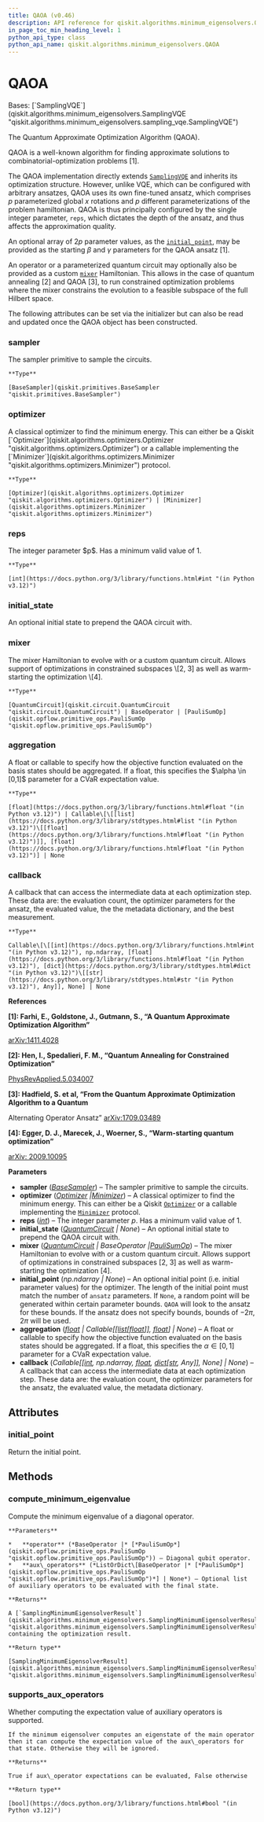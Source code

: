 ```yaml
---
title: QAOA (v0.46)
description: API reference for qiskit.algorithms.minimum_eigensolvers.QAOA in qiskit v0.46
in_page_toc_min_heading_level: 1
python_api_type: class
python_api_name: qiskit.algorithms.minimum_eigensolvers.QAOA
---
```


# QAOA

<Class id="qiskit.algorithms.minimum_eigensolvers.QAOA" isDedicatedPage={true} github="https://github.com/qiskit/qiskit/tree/stable/0.46/qiskit/algorithms/minimum_eigensolvers/qaoa.py" signature="qiskit.algorithms.minimum_eigensolvers.QAOA(sampler, optimizer, *, reps=1, initial_state=None, mixer=None, initial_point=None, aggregation=None, callback=None)" modifiers="class">
  Bases: [`SamplingVQE`](qiskit.algorithms.minimum_eigensolvers.SamplingVQE "qiskit.algorithms.minimum_eigensolvers.sampling_vqe.SamplingVQE")

  The Quantum Approximate Optimization Algorithm (QAOA).

  QAOA is a well-known algorithm for finding approximate solutions to combinatorial-optimization problems \[1].

  The QAOA implementation directly extends [`SamplingVQE`](qiskit.algorithms.minimum_eigensolvers.SamplingVQE "qiskit.algorithms.minimum_eigensolvers.SamplingVQE") and inherits its optimization structure. However, unlike VQE, which can be configured with arbitrary ansatzes, QAOA uses its own fine-tuned ansatz, which comprises $p$ parameterized global $x$ rotations and $p$ different parameterizations of the problem hamiltonian. QAOA is thus principally configured by the single integer parameter, `reps`, which dictates the depth of the ansatz, and thus affects the approximation quality.

  An optional array of $2p$ parameter values, as the [`initial_point`](#qiskit.algorithms.minimum_eigensolvers.QAOA.initial_point "qiskit.algorithms.minimum_eigensolvers.QAOA.initial_point"), may be provided as the starting $\beta$ and $\gamma$ parameters for the QAOA ansatz \[1].

  An operator or a parameterized quantum circuit may optionally also be provided as a custom [`mixer`](#qiskit.algorithms.minimum_eigensolvers.QAOA.mixer "qiskit.algorithms.minimum_eigensolvers.QAOA.mixer") Hamiltonian. This allows in the case of quantum annealing \[2] and QAOA \[3], to run constrained optimization problems where the mixer constrains the evolution to a feasible subspace of the full Hilbert space.

  The following attributes can be set via the initializer but can also be read and updated once the QAOA object has been constructed.

  ### sampler

  <Attribute id="qiskit.algorithms.minimum_eigensolvers.QAOA.sampler">
    The sampler primitive to sample the circuits.

    **Type**

    [BaseSampler](qiskit.primitives.BaseSampler "qiskit.primitives.BaseSampler")
  </Attribute>

  ### optimizer

  <Attribute id="qiskit.algorithms.minimum_eigensolvers.QAOA.optimizer">
    A classical optimizer to find the minimum energy. This can either be a Qiskit [`Optimizer`](qiskit.algorithms.optimizers.Optimizer "qiskit.algorithms.optimizers.Optimizer") or a callable implementing the [`Minimizer`](qiskit.algorithms.optimizers.Minimizer "qiskit.algorithms.optimizers.Minimizer") protocol.

    **Type**

    [Optimizer](qiskit.algorithms.optimizers.Optimizer "qiskit.algorithms.optimizers.Optimizer") | [Minimizer](qiskit.algorithms.optimizers.Minimizer "qiskit.algorithms.optimizers.Minimizer")
  </Attribute>

  ### reps

  <Attribute id="qiskit.algorithms.minimum_eigensolvers.QAOA.reps">
    The integer parameter $p$. Has a minimum valid value of 1.

    **Type**

    [int](https://docs.python.org/3/library/functions.html#int "(in Python v3.12)")
  </Attribute>

  ### initial\_state

  <Attribute id="qiskit.algorithms.minimum_eigensolvers.QAOA.initial_state">
    An optional initial state to prepend the QAOA circuit with.
  </Attribute>

  ### mixer

  <Attribute id="qiskit.algorithms.minimum_eigensolvers.QAOA.mixer">
    The mixer Hamiltonian to evolve with or a custom quantum circuit. Allows support of optimizations in constrained subspaces \[2, 3] as well as warm-starting the optimization \[4].

    **Type**

    [QuantumCircuit](qiskit.circuit.QuantumCircuit "qiskit.circuit.QuantumCircuit") | BaseOperator | [PauliSumOp](qiskit.opflow.primitive_ops.PauliSumOp "qiskit.opflow.primitive_ops.PauliSumOp")
  </Attribute>

  ### aggregation

  <Attribute id="qiskit.algorithms.minimum_eigensolvers.QAOA.aggregation">
    A float or callable to specify how the objective function evaluated on the basis states should be aggregated. If a float, this specifies the $\alpha \in [0,1]$ parameter for a CVaR expectation value.

    **Type**

    [float](https://docs.python.org/3/library/functions.html#float "(in Python v3.12)") | Callable\[\[[list](https://docs.python.org/3/library/stdtypes.html#list "(in Python v3.12)")\[[float](https://docs.python.org/3/library/functions.html#float "(in Python v3.12)")]], [float](https://docs.python.org/3/library/functions.html#float "(in Python v3.12)")] | None
  </Attribute>

  ### callback

  <Attribute id="qiskit.algorithms.minimum_eigensolvers.QAOA.callback">
    A callback that can access the intermediate data at each optimization step. These data are: the evaluation count, the optimizer parameters for the ansatz, the evaluated value, the the metadata dictionary, and the best measurement.

    **Type**

    Callable\[\[[int](https://docs.python.org/3/library/functions.html#int "(in Python v3.12)"), np.ndarray, [float](https://docs.python.org/3/library/functions.html#float "(in Python v3.12)"), [dict](https://docs.python.org/3/library/stdtypes.html#dict "(in Python v3.12)")\[[str](https://docs.python.org/3/library/stdtypes.html#str "(in Python v3.12)"), Any]], None] | None
  </Attribute>

  **References**

  **\[1]: Farhi, E., Goldstone, J., Gutmann, S., “A Quantum Approximate Optimization Algorithm”**

  [arXiv:1411.4028](https://arxiv.org/abs/1411.4028)

  **\[2]: Hen, I., Spedalieri, F. M., “Quantum Annealing for Constrained Optimization”**

  [PhysRevApplied.5.034007](https://doi.org/10.1103/PhysRevApplied.5.034007)

  **\[3]: Hadfield, S. et al, “From the Quantum Approximate Optimization Algorithm to a Quantum**

  Alternating Operator Ansatz” [arXiv:1709.03489](https://arxiv.org/abs/1709.03489)

  **\[4]: Egger, D. J., Marecek, J., Woerner, S., “Warm-starting quantum optimization”**

  [arXiv: 2009.10095](https://arxiv.org/abs/2009.10095)

  **Parameters**

  *   **sampler** ([*BaseSampler*](qiskit.primitives.BaseSampler "qiskit.primitives.BaseSampler")) – The sampler primitive to sample the circuits.
  *   **optimizer** ([*Optimizer*](qiskit.algorithms.optimizers.Optimizer "qiskit.algorithms.optimizers.Optimizer")  *|*[*Minimizer*](qiskit.algorithms.optimizers.Minimizer "qiskit.algorithms.optimizers.Minimizer")) – A classical optimizer to find the minimum energy. This can either be a Qiskit [`Optimizer`](qiskit.algorithms.optimizers.Optimizer "qiskit.algorithms.optimizers.Optimizer") or a callable implementing the [`Minimizer`](qiskit.algorithms.optimizers.Minimizer "qiskit.algorithms.optimizers.Minimizer") protocol.
  *   **reps** ([*int*](https://docs.python.org/3/library/functions.html#int "(in Python v3.12)")) – The integer parameter $p$. Has a minimum valid value of 1.
  *   **initial\_state** ([*QuantumCircuit*](qiskit.circuit.QuantumCircuit "qiskit.circuit.QuantumCircuit") *| None*) – An optional initial state to prepend the QAOA circuit with.
  *   **mixer** ([*QuantumCircuit*](qiskit.circuit.QuantumCircuit "qiskit.circuit.QuantumCircuit")  *| BaseOperator |*[*PauliSumOp*](qiskit.opflow.primitive_ops.PauliSumOp "qiskit.opflow.primitive_ops.PauliSumOp")) – The mixer Hamiltonian to evolve with or a custom quantum circuit. Allows support of optimizations in constrained subspaces \[2, 3] as well as warm-starting the optimization \[4].
  *   **initial\_point** (*np.ndarray | None*) – An optional initial point (i.e. initial parameter values) for the optimizer. The length of the initial point must match the number of `ansatz` parameters. If `None`, a random point will be generated within certain parameter bounds. `QAOA` will look to the ansatz for these bounds. If the ansatz does not specify bounds, bounds of $-2\pi$, $2\pi$ will be used.
  *   **aggregation** ([*float*](https://docs.python.org/3/library/functions.html#float "(in Python v3.12)") *| Callable\[\[*[*list*](https://docs.python.org/3/library/stdtypes.html#list "(in Python v3.12)")*\[*[*float*](https://docs.python.org/3/library/functions.html#float "(in Python v3.12)")*]],* [*float*](https://docs.python.org/3/library/functions.html#float "(in Python v3.12)")*] | None*) – A float or callable to specify how the objective function evaluated on the basis states should be aggregated. If a float, this specifies the $\alpha \in [0,1]$ parameter for a CVaR expectation value.
  *   **callback** (*Callable\[\[*[*int*](https://docs.python.org/3/library/functions.html#int "(in Python v3.12)")*, np.ndarray,* [*float*](https://docs.python.org/3/library/functions.html#float "(in Python v3.12)")*,* [*dict*](https://docs.python.org/3/library/stdtypes.html#dict "(in Python v3.12)")*\[*[*str*](https://docs.python.org/3/library/stdtypes.html#str "(in Python v3.12)")*, Any]], None] | None*) – A callback that can access the intermediate data at each optimization step. These data are: the evaluation count, the optimizer parameters for the ansatz, the evaluated value, the metadata dictionary.

  ## Attributes

  ### initial\_point

  <Attribute id="qiskit.algorithms.minimum_eigensolvers.QAOA.initial_point">
    Return the initial point.
  </Attribute>

  ## Methods

  ### compute\_minimum\_eigenvalue

  <Function id="qiskit.algorithms.minimum_eigensolvers.QAOA.compute_minimum_eigenvalue" signature="compute_minimum_eigenvalue(operator, aux_operators=None)">
    Compute the minimum eigenvalue of a diagonal operator.

    **Parameters**

    *   **operator** (*BaseOperator |* [*PauliSumOp*](qiskit.opflow.primitive_ops.PauliSumOp "qiskit.opflow.primitive_ops.PauliSumOp")) – Diagonal qubit operator.
    *   **aux\_operators** (*ListOrDict\[BaseOperator |* [*PauliSumOp*](qiskit.opflow.primitive_ops.PauliSumOp "qiskit.opflow.primitive_ops.PauliSumOp")*] | None*) – Optional list of auxiliary operators to be evaluated with the final state.

    **Returns**

    A [`SamplingMinimumEigensolverResult`](qiskit.algorithms.minimum_eigensolvers.SamplingMinimumEigensolverResult "qiskit.algorithms.minimum_eigensolvers.SamplingMinimumEigensolverResult") containing the optimization result.

    **Return type**

    [SamplingMinimumEigensolverResult](qiskit.algorithms.minimum_eigensolvers.SamplingMinimumEigensolverResult "qiskit.algorithms.minimum_eigensolvers.SamplingMinimumEigensolverResult")
  </Function>

  ### supports\_aux\_operators

  <Function id="qiskit.algorithms.minimum_eigensolvers.QAOA.supports_aux_operators" signature="supports_aux_operators()" modifiers="classmethod">
    Whether computing the expectation value of auxiliary operators is supported.

    If the minimum eigensolver computes an eigenstate of the main operator then it can compute the expectation value of the aux\_operators for that state. Otherwise they will be ignored.

    **Returns**

    True if aux\_operator expectations can be evaluated, False otherwise

    **Return type**

    [bool](https://docs.python.org/3/library/functions.html#bool "(in Python v3.12)")
  </Function>
</Class>

